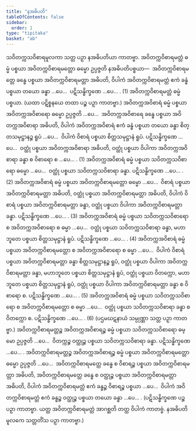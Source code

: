 ```yaml
---
title: "နအဓိပတိ"
tableOfContents: false
sidebar:
  order: 1
type: "tipitaka"
basket: "ab"
---
```



<DynamicBreadcrumb />

<Division number="50">

<Paragraph number="220">
သဝိတက္ကသဝိစာရမူလကာ သတ္တ ပဉှာ နအဓိပတိယာ ကာတဗ္ဗာ.
</Paragraph>

<Paragraph number="221">
အဝိတက္ကဝိစာရမတ္တံ ဓမ္မံ ပစ္စယာ အဝိတက္ကဝိစာရမတ္တော ဓမ္မော ဥပ္ပဇ္ဇတိ နအဓိပတိပစ္စယာ—  အဝိတက္ကဝိစာရမတ္တေ ခန္ဓေ ပစ္စယာ အဝိတက္ကဝိစာရမတ္တာ အဓိပတိ, ဝိပါကံ အဝိတက္ကဝိစာရမတ္တံ ဧကံ ခန္ဓံ ပစ္စယာ တယော ခန္ဓာ …ပေ…  ပဋိသန္ဓိက္ခဏေ …ပေ… . (1)
</Paragraph>

<Paragraph number="222">
အဝိတက္ကဝိစာရမတ္တံ ဓမ္မံ ပစ္စယာ. (ယထာ ပဋိစ္စနယေ တထာ ပဉ္စ ပဉှာ ကာတဗ္ဗာ.)
</Paragraph>

</Division>
<Division number="51">

<Paragraph number="223">
အဝိတက္ကအဝိစာရံ ဓမ္မံ ပစ္စယာ အဝိတက္ကအဝိစာရော ဓမ္မော ဥပ္ပဇ္ဇတိ …ပေ…  အဝိတက္ကအဝိစာရေ ခန္ဓေ ပစ္စယာ အဝိတက္ကအဝိစာရာ အဓိပတိ, ဝိပါကံ အဝိတက္ကအဝိစာရံ ဧကံ ခန္ဓံ ပစ္စယာ တယော ခန္ဓာ စိတ္တသမုဋ္ဌာနဉ္စ ရူပံ …ပေ…  ဝိပါကံ ဝိစာရံ ပစ္စယာ စိတ္တသမုဋ္ဌာနံ ရူပံ. ပဋိသန္ဓိက္ခဏေ …ပေ…  ဝတ္ထုံ ပစ္စယာ အဝိတက္ကအဝိစာရာ အဓိပတိ, ဝတ္ထုံ ပစ္စယာ ဝိပါကာ အဝိတက္ကအဝိစာရာ ခန္ဓာ စ ဝိစာရော စ …ပေ… . (1)
</Paragraph>

<Paragraph number="224">
အဝိတက္ကအဝိစာရံ ဓမ္မံ ပစ္စယာ သဝိတက္ကသဝိစာရော ဓမ္မော …ပေ…  ဝတ္ထုံ ပစ္စယာ သဝိတက္ကသဝိစာရာ ခန္ဓာ. ပဋိသန္ဓိက္ခဏေ …ပေ… . (2)
</Paragraph>

<Paragraph number="225">
အဝိတက္ကအဝိစာရံ ဓမ္မံ ပစ္စယာ အဝိတက္ကဝိစာရမတ္တော ဓမ္မော …ပေ…  ဝိစာရံ ပစ္စယာ အဝိတက္ကဝိစာရမတ္တာ အဓိပတိ, ဝတ္ထုံ ပစ္စယာ အဝိတက္ကဝိစာရမတ္တာ အဓိပတိ, ဝိပါကံ ဝိစာရံ ပစ္စယာ အဝိတက္ကဝိစာရမတ္တာ ခန္ဓာ, ဝတ္ထုံ ပစ္စယာ ဝိပါကာ အဝိတက္ကဝိစာရမတ္တာ ခန္ဓာ. ပဋိသန္ဓိက္ခဏေ …ပေ… . (3)
</Paragraph>

<Paragraph number="226">
အဝိတက္ကအဝိစာရံ ဓမ္မံ ပစ္စယာ သဝိတက္ကသဝိစာရော စ အဝိတက္ကအဝိစာရော စ ဓမ္မာ …ပေ…  ဝတ္ထုံ ပစ္စယာ သဝိတက္ကသဝိစာရာ ခန္ဓာ, မဟာဘူတေ ပစ္စယာ စိတ္တသမုဋ္ဌာနံ ရူပံ. ပဋိသန္ဓိက္ခဏေ …ပေ… . (4)
</Paragraph>

<Paragraph number="227">
အဝိတက္ကအဝိစာရံ ဓမ္မံ ပစ္စယာ အဝိတက္ကဝိစာရမတ္တော စ အဝိတက္ကအဝိစာရော စ ဓမ္မာ …ပေ…  ဝိပါကံ ဝိစာရံ ပစ္စယာ အဝိတက္ကဝိစာရမတ္တာ ခန္ဓာ စိတ္တသမုဋ္ဌာနဉ္စ ရူပံ, ဝတ္ထုံ ပစ္စယာ ဝိပါကာ အဝိတက္ကဝိစာရမတ္တာ ခန္ဓာ, မဟာဘူတေ ပစ္စယာ စိတ္တသမုဋ္ဌာနံ ရူပံ, ဝတ္ထုံ ပစ္စယာ ဝိတက္ကော, မဟာဘူတေ ပစ္စယာ စိတ္တသမုဋ္ဌာနံ ရူပံ, ဝတ္ထုံ ပစ္စယာ ဝိပါကာ အဝိတက္ကဝိစာရမတ္တာ ခန္ဓာ စ ဝိစာရော စ. ပဋိသန္ဓိက္ခဏေ …ပေ… . (5)
</Paragraph>

<Paragraph number="228">
အဝိတက္ကအဝိစာရံ ဓမ္မံ ပစ္စယာ သဝိတက္ကသဝိစာရော စ အဝိတက္ကဝိစာရမတ္တော စ ဓမ္မာ …ပေ…  ဝတ္ထုံ ပစ္စယာ သဝိတက္ကသဝိစာရာ ခန္ဓာ စ ဝိတက္ကော စ. ပဋိသန္ဓိက္ခဏေ …ပေ… . (6)
</Paragraph>

<Paragraph number="229">
(ပဌမဃဋနာယံ သမ္ပုဏ္ဏာ သတ္တ ပဉှာ ကာတဗ္ဗာ.)
</Paragraph>

</Division>
<Division number="52">

<Paragraph number="230">
အဝိတက္ကဝိစာရမတ္တဉ္စ အဝိတက္ကအဝိစာရဉ္စ ဓမ္မံ ပစ္စယာ သဝိတက္ကသဝိစာရော ဓမ္မော ဥပ္ပဇ္ဇတိ …ပေ…  ဝိတက္ကဉ္စ ဝတ္ထုဉ္စ ပစ္စယာ သဝိတက္ကသဝိစာရာ ခန္ဓာ. ပဋိသန္ဓိက္ခဏေ …ပေ… .
</Paragraph>

<Paragraph number="231">
အဝိတက္ကဝိစာရမတ္တဉ္စ အဝိတက္ကအဝိစာရဉ္စ ဓမ္မံ ပစ္စယာ အဝိတက္ကဝိစာရမတ္တော ဓမ္မော ဥပ္ပဇ္ဇတိ …ပေ…  အဝိတက္ကဝိစာရမတ္တေ ခန္ဓေ စ ဝိစာရဉ္စ ပစ္စယာ အဝိတက္ကဝိစာရမတ္တာ အဓိပတိ, အဝိတက္ကဝိစာရမတ္တေ ခန္ဓေ စ ဝတ္ထုဉ္စ ပစ္စယာ အဝိတက္ကဝိစာရမတ္တာ အဓိပတိ, ဝိပါကံ အဝိတက္ကဝိစာရမတ္တံ ဧကံ ခန္ဓဉ္စ ဝိစာရဉ္စ ပစ္စယာ …ပေ…  ဝိပါကံ အဝိတက္ကဝိစာရမတ္တံ ဧကံ ခန္ဓဉ္စ ဝတ္ထုဉ္စ ပစ္စယာ တယော ခန္ဓာ …ပေ… .
</Paragraph>

<Paragraph number="232">
(ပဋိသန္ဓိက္ခဏေ ပဉ္စ ပဉှာ ကာတဗ္ဗာ. ယတ္ထ အဝိတက္ကဝိစာရမတ္တံ အာဂစ္ဆတိ တတ္ထ ဝိပါကံ ကာတဗ္ဗံ. နအဓိပတိမူလကေ သတ္တတိံသ ပဉှာ ကာတဗ္ဗာ.)
</Paragraph>
</Division>